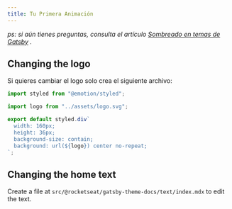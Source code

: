 ```yaml
---
title: Tu Primera Animación
---
```


_ps: si aún tienes preguntas, consulta el artículo [Sombreado en temas de Gatsby](https://www.gatsbyjs.org/docs/themes/shadowing/) ._

## Changing the logo

Si quieres cambiar el logo solo crea el siguiente archivo:

```js title=src/@rocketseat/gatsby-theme-docs/components/Logo.js
import styled from "@emotion/styled";

import logo from "../assets/logo.svg";

export default styled.div`
  width: 160px;
  height: 36px;
  background-size: contain;
  background: url(${logo}) center no-repeat;
`;
```

## Changing the home text

Create a file at `src/@rocketseat/gatsby-theme-docs/text/index.mdx` to edit the text.
